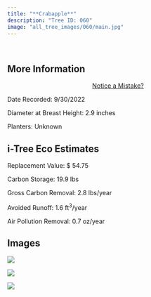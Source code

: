```yaml
---
title: "**Crabapple**"
description: "Tree ID: 060"
image: "all_tree_images/060/main.jpg"
---
```


<br>

## **More Information**
::: column-margin
<center><a class="button" href="https://forms.gle/W6f5nwYxrM33hF4f7">Notice a Mistake?</a></center>
:::


Date Recorded:  9/30/2022

Diameter at Breast Height:  2.9  inches

Planters:  Unknown

## **i-Tree Eco Estimates**


 Replacement Value: $ 54.75

 Carbon Storage:  19.9  lbs

 Gross Carbon Removal:  2.8  lbs/year

 Avoided Runoff:  1.6  ft<sup>3</sup>/year

 Air Pollution Removal:  0.7  oz/year

## **Images**


 ![](all_tree_images/060/IMG_6534.jpg)

 ![](all_tree_images/060/IMG_6535.jpg)

 ![](all_tree_images/060/main.jpg)
